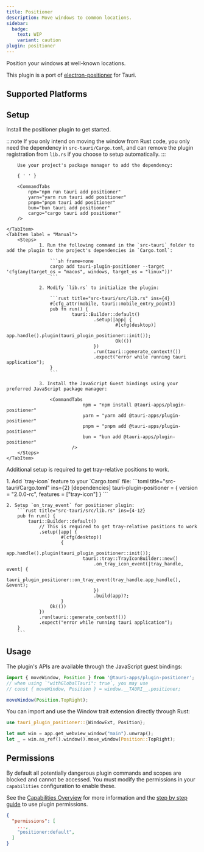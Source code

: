 ```yaml
---
title: Positioner
description: Move windows to common locations.
sidebar:
  badge:
    text: WIP
    variant: caution
plugin: positioner
---
```




<PluginLinks plugin={frontmatter.plugin} />

Position your windows at well-known locations.

This plugin is a port of [electron-positioner](https://github.com/jenslind/electron-positioner) for Tauri.

## Supported Platforms

<Compatibility plugin={frontmatter.plugin} />

## Setup

Install the positioner plugin to get started.

:::note
If you only intend on moving the window from Rust code, you only need the dependency in `src-tauri/Cargo.toml`, and can remove the plugin registration from `lib.rs` if you choose to setup automatically.
:::

<Tabs>
	<TabItem label="Automatic" >

    	Use your project's package manager to add the dependency:

    	{ ' ' }

    	<CommandTabs
            npm="npm run tauri add positioner"
            yarn="yarn run tauri add positioner"
            pnpm="pnpm tauri add positioner"
            bun="bun tauri add positioner"
            cargo="cargo tauri add positioner"
    	/>

    </TabItem>
    <TabItem label = "Manual">
    	<Steps>
    			1. Run the following command in the `src-tauri` folder to add the plugin to the project's dependencies in `Cargo.toml`:

    				```sh frame=none
    				cargo add tauri-plugin-positioner --target 'cfg(any(target_os = "macos", windows, target_os = "linux"))'
    				```

    			2. Modify `lib.rs` to initialize the plugin:

    				```rust title="src-tauri/src/lib.rs" ins={4}
    				#[cfg_attr(mobile, tauri::mobile_entry_point)]
    				pub fn run() {
    						tauri::Builder::default()
    								.setup(|app| {
    										#[cfg(desktop)]
    										app.handle().plugin(tauri_plugin_positioner::init());
    										Ok(())
    								})
    								.run(tauri::generate_context!())
    								.expect("error while running tauri application");
    				}
    				```

    			3. Install the JavaScript Guest bindings using your preferred JavaScript package manager:

    				<CommandTabs
    							npm = "npm install @tauri-apps/plugin-positioner"
    							yarn = "yarn add @tauri-apps/plugin-positioner"
    							pnpm = "pnpm add @tauri-apps/plugin-positioner"
    							bun = "bun add @tauri-apps/plugin-positioner"
    						/>
    	</Steps>
    </TabItem>

</Tabs>

Additional setup is required to get tray-relative positions to work.

<Steps>
	1. Add `tray-icon` feature to your `Cargo.toml` file:
		```toml title="src-tauri/Cargo.toml" ins={2}
		[dependencies]
		tauri-plugin-positioner = { version = "2.0.0-rc", features = ["tray-icon"] }
		```

    2. Setup `on_tray_event` for positioner plugin:
    	```rust title="src-tauri/src/lib.rs" ins={4-12}
    	pub fn run() {
    		tauri::Builder::default()
    			// This is required to get tray-relative positions to work
    			.setup(|app| {
    					#[cfg(desktop)]
    					{
    						app.handle().plugin(tauri_plugin_positioner::init());
    							tauri::tray::TrayIconBuilder::new()
    								.on_tray_icon_event(|tray_handle, event| {
    									tauri_plugin_positioner::on_tray_event(tray_handle.app_handle(), &event);
    								})
    								.build(app)?;
    					}
    				Ok(())
    			})
    			.run(tauri::generate_context!())
    			.expect("error while running tauri application");
    	}
    	```

</Steps>

## Usage

The plugin's APIs are available through the JavaScript guest bindings:

```javascript
import { moveWindow, Position } from '@tauri-apps/plugin-positioner';
// when using `"withGlobalTauri": true`, you may use
// const { moveWindow, Position } = window.__TAURI__.positioner;

moveWindow(Position.TopRight);
```

You can import and use the Window trait extension directly through Rust:

```rust
use tauri_plugin_positioner::{WindowExt, Position};

let mut win = app.get_webview_window("main").unwrap();
let _ = win.as_ref().window().move_window(Position::TopRight);
```

## Permissions

By default all potentially dangerous plugin commands and scopes are blocked and cannot be accessed. You must modify the permissions in your `capabilities` configuration to enable these.

See the [Capabilities Overview](/security/capabilities/) for more information and the [step by step guide](/learn/security/using-plugin-permissions/) to use plugin permissions.

```json title="src-tauri/capabilities/main.json" ins={4}
{
  "permissions": [
    ...,
    "positioner:default",
  ]
}
```

<PluginPermissions plugin={frontmatter.plugin} />
